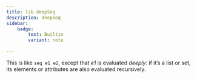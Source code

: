 ```yaml
---
title: lib.deepSeq
description: deepSeq
sidebar:
    badge: 
        text: Builtin
        variant: note

---
```



This is like `seq e1 e2`, except that *e1* is evaluated *deeply*:
if it’s a list or set, its elements or attributes are also
evaluated recursively.
